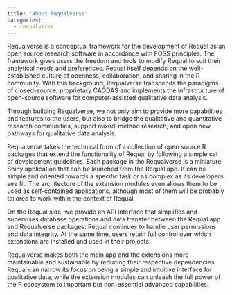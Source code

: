 ```yaml
---
title: "About Requalverse"
categories:
  - requalverse
---
```


Requalverse is a conceptual framework for the development of Requal as an open source research software in accordance with FOSS principles. The framework gives users the freedom and tools to modify Requal to suit their analytical needs and preferences. Requal itself depends on the well-established culture of openness, collaboration, and sharing in the R community. With this background, Requalverse transcends the paradigms of closed-source, proprietary CAQDAS and implements the infrastructure of open-source software for computer-assisted qualitative data analysis.

Through building Requalverse, we not only aim to provide more capabilities and features to the users, but also to bridge the qualitative and quantitative research communities, support mixed-method research, and open new pathways for qualitative data analysis.

Requalverse takes the technical form of a collection of open source R packages that extend the functionality of Requal by following a simple set of development guidelines. Each package in the Requalverse is a miniature Shiny application that can be launched from the Requal app. It can be simple and oriented towards a specific task or as complex as its developers see fit. The architecture of the extension modules even allows them to be used as self-contained applications, although most of them will be probably tailored to work within the context of Requal.

On the Requal side, we provide an API interface that simplifies and supervises database operations and data transfer between the Requal app and Requalverse packages. Requal continues to handle user permissions and data integrity. At the same time, users retain full control over which extensions are installed and used in their projects.

Requalverse makes both the main app and the extensions more maintainable and sustainable by reducing their respective dependencies. Requal can narrow its focus on being a simple and intuitive interface for qualitative data, while the extension modules can unleash the full power of the R ecosystem to important but non-essential advanced capabilities.

